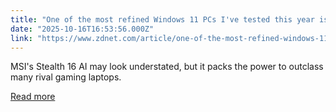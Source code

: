 ```yaml
---
title: "One of the most refined Windows 11 PCs I've tested this year is not what you think"
date: "2025-10-16T16:53:56.000Z"
link: "https://www.zdnet.com/article/one-of-the-most-refined-windows-11-pcs-ive-tested-this-year-is-not-what-you-think/"
---
```


MSI's Stealth 16 AI may look understated, but it packs the power to outclass many rival gaming laptops.

[Read more](https://www.zdnet.com/article/one-of-the-most-refined-windows-11-pcs-ive-tested-this-year-is-not-what-you-think/)
